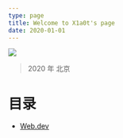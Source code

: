 ```yaml
---
type: page
title: Welcome to X1a0t's page
date: 2020-01-01
---
```


![](https://image.thorseraq.com/thorseraq/picb/main//imgs/202306112214531.png)

> 2020 年 北京

# 目录

- [Web.dev](./posts)
